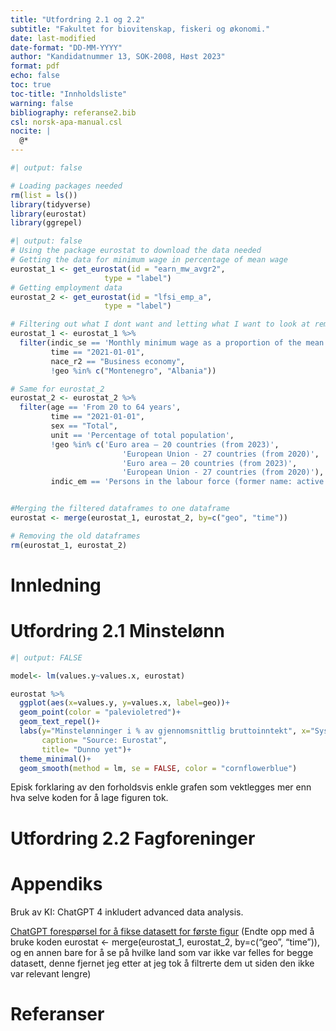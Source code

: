 ```yaml
---
title: "Utfordring 2.1 og 2.2"
subtitle: "Fakultet for biovitenskap, fiskeri og økonomi."
date: last-modified
date-format: "DD-MM-YYYY"
author: "Kandidatnummer 13, SOK-2008, Høst 2023"
format: pdf
echo: false
toc: true
toc-title: "Innholdsliste"
warning: false
bibliography: referanse2.bib
csl: norsk-apa-manual.csl
nocite: |
  @*
---
```


```r
#| output: false

# Loading packages needed
rm(list = ls())
library(tidyverse)
library(eurostat)
library(ggrepel)
```

```r
#| output: false
# Using the package eurostat to download the data needed
# Getting the data for minimum wage in percentage of mean wage
eurostat_1 <- get_eurostat(id = "earn_mw_avgr2", 
                     type = "label")
# Getting employment data
eurostat_2 <- get_eurostat(id = "lfsi_emp_a", 
                     type = "label")
```

```r
# Filtering out what I dont want and letting what I want to look at remain
eurostat_1 <- eurostat_1 %>%
  filter(indic_se == 'Monthly minimum wage as a proportion of the mean gross monthly earnings',
         time == "2021-01-01",
         nace_r2 == "Business economy",
         !geo %in% c("Montenegro", "Albania"))

# Same for eurostat_2
eurostat_2 <- eurostat_2 %>%
  filter(age == 'From 20 to 64 years',
         time == "2021-01-01",
         sex == "Total",
         unit == 'Percentage of total population',
         !geo %in% c('Euro area – 20 countries (from 2023)',
                         'European Union - 27 countries (from 2020)',
                         'Euro area – 20 countries (from 2023)',
                         'European Union - 27 countries (from 2020)'),
         indic_em == 'Persons in the labour force (former name: active persons)')


#Merging the filtered dataframes to one dataframe
eurostat <- merge(eurostat_1, eurostat_2, by=c("geo", "time"))

# Removing the old dataframes
rm(eurostat_1, eurostat_2)
```

# Innledning

# Utfordring 2.1 Minstelønn

```r
#| output: FALSE

model<- lm(values.y~values.x, eurostat)
```

```r
eurostat %>%
  ggplot(aes(x=values.y, y=values.x, label=geo))+
  geom_point(color = "palevioletred")+
  geom_text_repel()+
  labs(y="Minstelønninger i % av gjennomsnittlig bruttoinntekt", x="Sysselsetingsprosent for alder 20-64",
       caption= "Source: Eurostat",
       title= "Dunno yet")+
  theme_minimal()+
  geom_smooth(method = lm, se = FALSE, color = "cornflowerblue")
```

Episk forklaring av den forholdsvis enkle grafen som vektlegges mer enn hva selve koden for å lage figuren tok.

# Utfordring 2.2 Fagforeninger

# Appendiks

Bruk av KI: ChatGPT 4 inkludert advanced data analysis.

[ChatGPT forespørsel for å fikse datasett for første figur](https://chat.openai.com/share/26eade71-5a65-4eaf-9ea7-09ecf978cff6) (Endte opp med å bruke koden eurostat \<- merge(eurostat_1, eurostat_2, by=c("geo", "time")), og en annen bare for å se på hvilke land som var ikke var felles for begge datasett, denne fjernet jeg etter at jeg tok å filtrerte dem ut siden den ikke var relevant lengre)

# Referanser
